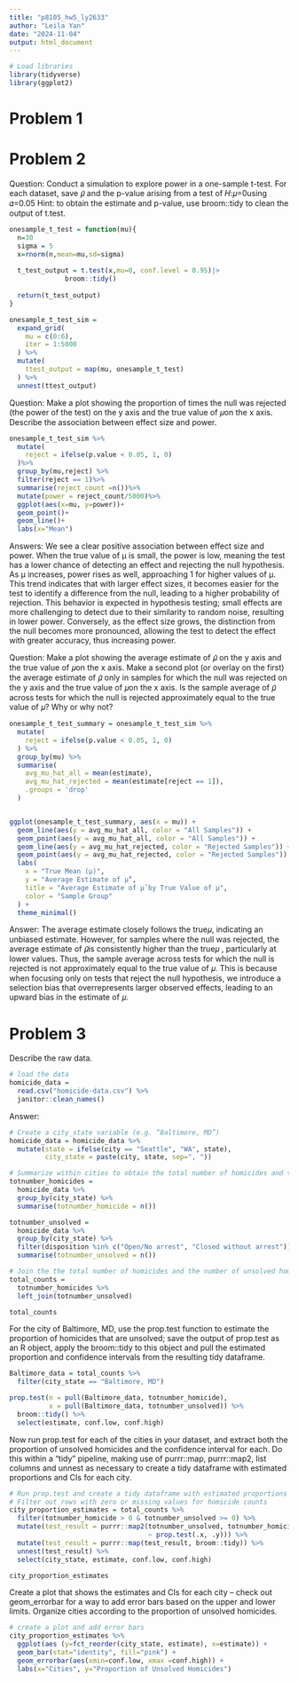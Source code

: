 ```yaml
---
title: "p8105_hw5_ly2633"
author: "Leila Yan"
date: "2024-11-04"
output: html_document
---
```

```r
# Load libraries
library(tidyverse)
library(ggplot2)
```
# Problem 1


# Problem 2
Question: Conduct a simulation to explore power in a one-sample t-test.
For each dataset, save 𝜇̂ and the p-value arising from a test of 𝐻:𝜇=0using 𝛼=0.05
Hint: to obtain the estimate and p-value, use broom::tidy to clean the output of t.test.
```r
onesample_t_test = function(mu){
  n=30
  sigma = 5
  x=rnorm(n,mean=mu,sd=sigma)
  
  t_test_output = t.test(x,mu=0, conf.level = 0.95)|>
              broom::tidy()
  
  return(t_test_output)
}

onesample_t_test_sim = 
  expand_grid(
    mu = c(0:6),
    iter = 1:5000
  ) %>%
  mutate(
    ttest_output = map(mu, onesample_t_test)
  ) %>%
  unnest(ttest_output)
```

Question: Make a plot showing the proportion of times the null was rejected (the power of the test) on the y axis and the true value of 𝜇on the x axis. Describe the association between effect size and power.
```r
onesample_t_test_sim %>%
  mutate(
    reject = ifelse(p.value < 0.05, 1, 0)
  )%>%
  group_by(mu,reject) %>%
  filter(reject == 1)%>%
  summarise(reject_count =n())%>%
  mutate(power = reject_count/5000)%>%
  ggplot(aes(x=mu, y=power))+
  geom_point()+
  geom_line()+
  labs(x="Mean")
```
Answers:
We see a clear positive association between effect size and power. When the true value of μ is small, the power is low, meaning the test has a lower chance of detecting an effect and rejecting the null hypothesis. As μ increases, power rises as well, approaching 1 for higher values of μ. This trend indicates that with larger effect sizes, it becomes easier for the test to identify a difference from the null, leading to a higher probability of rejection. This behavior is expected in hypothesis testing; small effects are more challenging to detect due to their similarity to random noise, resulting in lower power. Conversely, as the effect size grows, the distinction from the null becomes more pronounced, allowing the test to detect the effect with greater accuracy, thus increasing power.


Question: Make a plot showing the average estimate of 𝜇̂ on the y axis and the true value of 𝜇on the x axis. Make a second plot (or overlay on the first) the average estimate of 𝜇̂ only in samples for which the null was rejected on the y axis and the true value of 𝜇on the x axis. Is the sample average of 𝜇̂ across tests for which the null is rejected approximately equal to the true value of 𝜇? Why or why not?
```r
onesample_t_test_summary = onesample_t_test_sim %>%
  mutate(
    reject = ifelse(p.value < 0.05, 1, 0)
  ) %>%
  group_by(mu) %>%
  summarise(
    avg_mu_hat_all = mean(estimate),
    avg_mu_hat_rejected = mean(estimate[reject == 1]),
    .groups = 'drop'
  )


ggplot(onesample_t_test_summary, aes(x = mu)) +
  geom_line(aes(y = avg_mu_hat_all, color = "All Samples")) +
  geom_point(aes(y = avg_mu_hat_all, color = "All Samples")) +
  geom_line(aes(y = avg_mu_hat_rejected, color = "Rejected Samples")) +
  geom_point(aes(y = avg_mu_hat_rejected, color = "Rejected Samples")) +
  labs(
    x = "True Mean (μ)",
    y = "Average Estimate of μ̂",
    title = "Average Estimate of μ̂ by True Value of μ",
    color = "Sample Group"
  ) +
  theme_minimal()
```
Answer:
The average estimate closely follows the true𝜇, indicating an unbiased estimate. However, for samples where the null was rejected, the average estimate of  𝜇̂is consistently higher than the true𝜇 , particularly at lower values.  Thus, the sample average across tests for which the null is rejected is not approximately equal to the true value of 𝜇. This is because when focusing only on tests that reject the null hypothesis, we introduce a selection bias that overrepresents larger observed effects, leading to an upward bias in the estimate of 𝜇.


# Problem 3
Describe the raw data.
```r
# load the data
homicide_data = 
  read.csv("homicide-data.csv") %>%
  janitor::clean_names()

```
Answer:


```r
# Create a city_state variable (e.g. “Baltimore, MD”)
homicide_data = homicide_data %>%
  mutate(state = ifelse(city == "Seattle", "WA", state),
         city_state = paste(city, state, sep=", "))

# Summarize within cities to obtain the total number of homicides and the number of unsolved homicides(those for which the disposition is “Closed without arrest” or “Open/No arrest”).
totnumber_homicides = 
  homicide_data %>%
  group_by(city_state) %>%
  summarise(totnumber_homicide = n())

totnumber_unsolved =
  homicide_data %>%
  group_by(city_state) %>%
  filter(disposition %in% c("Open/No arrest", "Closed without arrest"))|>
  summarise(totnumber_unsolved = n())

# Join the the total number of homicides and the number of unsolved homicides
total_counts = 
  totnumber_homicides %>%
  left_join(totnumber_unsolved)

total_counts
```


For the city of Baltimore, MD, use the prop.test function to estimate the proportion of homicides that are unsolved; save the output of prop.test as an R object, apply the broom::tidy to this object and pull the estimated proportion and confidence intervals from the resulting tidy dataframe.
```r
Baltimore_data = total_counts %>%
  filter(city_state == "Baltimore, MD")

prop.test(n = pull(Baltimore_data, totnumber_homicide), 
          x = pull(Baltimore_data, totnumber_unsolved)) %>%
  broom::tidy() %>%
  select(estimate, conf.low, conf.high)
```

Now run prop.test for each of the cities in your dataset, and extract both the proportion of unsolved homicides and the confidence interval for each. Do this within a “tidy” pipeline, making use of purrr::map, purrr::map2, list columns and unnest as necessary to create a tidy dataframe with estimated proportions and CIs for each city.
```r
# Run prop.test and create a tidy dataframe with estimated proportions and CIs for each city
# Filter out rows with zero or missing values for homicide counts
city_proportion_estimates = total_counts %>%
  filter(totnumber_homicide > 0 & totnumber_unsolved >= 0) %>%
  mutate(test_result = purrr::map2(totnumber_unsolved, totnumber_homicide, 
                                   ~ prop.test(.x, .y))) %>%
  mutate(test_result = purrr::map(test_result, broom::tidy)) %>%
  unnest(test_result) %>%
  select(city_state, estimate, conf.low, conf.high)

city_proportion_estimates
```


Create a plot that shows the estimates and CIs for each city – check out geom_errorbar for a way to add error bars based on the upper and lower limits. Organize cities according to the proportion of unsolved homicides.

```r
# create a plot and add error bars
city_proportion_estimates %>%
  ggplot(aes (y=fct_reorder(city_state, estimate), x=estimate)) + 
  geom_bar(stat="identity", fill="pink") +
  geom_errorbar(aes(xmin=conf.low, xmax =conf.high)) +
  labs(x="Cities", y="Proportion of Unsolved Homicides")
```






